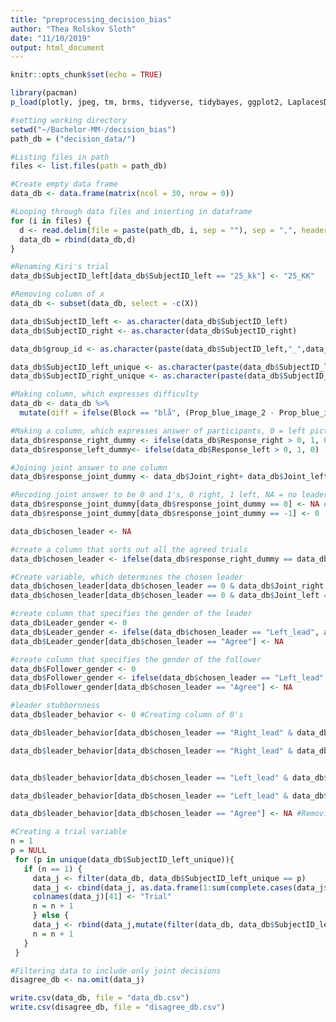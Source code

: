 ```yaml
---
title: "preprocessing_decision_bias"
author: "Thea Rolskov Sloth"
date: "11/10/2019"
output: html_document
---
```


```r
knitr::opts_chunk$set(echo = TRUE)
```

```r
library(pacman)
p_load(plotly, jpeg, tm, brms, tidyverse, tidybayes, ggplot2, LaplacesDemon, rethinking, tidyr, reshape2, tibble)

#setting working directory
setwd("~/Bachelor-MM-/decision_bias")
path_db = ("decision_data/")

#Listing files in path
files <- list.files(path = path_db)

#Create empty data frame
data_db <- data.frame(matrix(ncol = 30, nrow = 0))

#Looping through data files and inserting in dataframe
for (i in files) {
  d <- read.delim(file = paste(path_db, i, sep = ""), sep = ",", header = TRUE)
  data_db = rbind(data_db,d)
}

#Renaming Kiri's trial
data_db$SubjectID_left[data_db$SubjectID_left == "25_kk"] <- "25_KK"

#Removing column of x
data_db <- subset(data_db, select = -c(X))

```

```r
data_db$SubjectID_left <- as.character(data_db$SubjectID_left)
data_db$SubjectID_right <- as.character(data_db$SubjectID_right)

data_db$group_id <- as.character(paste(data_db$SubjectID_left,"_",data_db$SubjectID_right, sep = ""))
```

```r

data_db$SubjectID_left_unique <- as.character(paste(data_db$SubjectID_left,"_",data_db$Round, sep = ""))
data_db$SubjectID_right_unique <- as.character(paste(data_db$SubjectID_right,"_",data_db$Round, sep = ""))

```


```r

#Making column, which expresses difficulty
data_db <- data_db %>%
  mutate(diff = ifelse(Block == "blå", (Prop_blue_image_2 - Prop_blue_image_1), ifelse(Block == "rød", (Prop_red_image_2 - Prop_red_image_1), ifelse(Block == "grøn", (Prop_green_image_2 - Prop_green_image_1), ifelse(Block == "gul", (Prop_yellow_image_2 - Prop_yellow_image_1), NA)))))

```

```r

#Making a column, which expresses answer of participants, 0 = left picture, 1 = right picture
data_db$response_right_dummy <- ifelse(data_db$Response_right > 0, 1, 0)
data_db$response_left_dummy<- ifelse(data_db$Response_left > 0, 1, 0)

#Joining joint answer to one column
data_db$response_joint_dummy <- data_db$Joint_right+ data_db$Joint_left

#Recoding joint answer to be 0 and 1's, 0 right, 1 left, NA = no leader
data_db$response_joint_dummy[data_db$response_joint_dummy == 0] <- NA #Replacing 0's with NA
data_db$response_joint_dummy[data_db$response_joint_dummy == -1] <- 0

```

```r

data_db$chosen_leader <- NA

#create a column that sorts out all the agreed trials
data_db$chosen_leader <- ifelse(data_db$response_right_dummy == data_db$response_left_dummy, "Agree", 0) 

#Create variable, which determines the chosen leader
data_db$chosen_leader[data_db$chosen_leader == 0 & data_db$Joint_right == 0] <- "Left_lead"
data_db$chosen_leader[data_db$chosen_leader == 0 & data_db$Joint_left == 0] <- "Right_lead"

#create column that specifies the gender of the leader
data_db$Leader_gender <- 0
data_db$Leader_gender <- ifelse(data_db$chosen_leader == "Left_lead", as.character(data_db$Gender_left), as.character(data_db$Gender_right))
data_db$Leader_gender[data_db$chosen_leader == "Agree"] <- NA

#create column that specifies the gender of the follower
data_db$Follower_gender <- 0
data_db$Follower_gender <- ifelse(data_db$chosen_leader == "Left_lead", as.character(data_db$Gender_right), as.character(data_db$Gender_left))
data_db$Follower_gender[data_db$chosen_leader == "Agree"] <- NA

```

```r

#leader stubbornness
data_db$leader_behavior <- 0 #Creating column of 0's

data_db$leader_behavior[data_db$chosen_leader == "Right_lead" & data_db$response_joint_dummy == data_db$response_right_dummy] <- "stick" #Inserting cases were leader stick for right leader

data_db$leader_behavior[data_db$chosen_leader == "Right_lead" & data_db$response_joint_dummy != data_db$response_right_dummy] <- "surrender" #Inserting cases were leader surrender for right leader


data_db$leader_behavior[data_db$chosen_leader == "Left_lead" & data_db$response_joint_dummy == data_db$response_left_dummy] <- "stick" #Inserting cases were leader stick for left leader

data_db$leader_behavior[data_db$chosen_leader == "Left_lead" & data_db$response_joint_dummy != data_db$response_left_dummy] <- "surrender" #Inserting cases were leader surreder for left leader

data_db$leader_behavior[data_db$chosen_leader == "Agree"] <- NA #Removing cases were they agree

```


```r

#Creating a trial variable
n = 1
p = NULL
 for (p in unique(data_db$SubjectID_left_unique)){
   if (n == 1) {
     data_j <- filter(data_db, data_db$SubjectID_left_unique == p)
     data_j <- cbind(data_j, as.data.frame(1:sum(complete.cases(data_j$SubjectID_left))))
     colnames(data_j)[41] <- "Trial"
     n = n + 1
     } else {
     data_j <- rbind(data_j,mutate(filter(data_db, data_db$SubjectID_left_unique == p), Trial = 1:sum(complete.cases(filter(data_db, data_db$SubjectID_left_unique == p)$SubjectID_left))))
     n = n + 1
   }
 }

```



```r
#Filtering data to include only joint decisions
disagree_db <- na.omit(data_j)

```

```r

write.csv(data_db, file = "data_db.csv")
write.csv(disagree_db, file = "disagree_db.csv")

```

